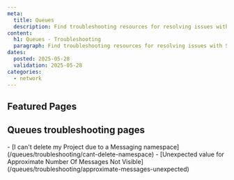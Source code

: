 ```yaml
---
meta:
  title: Queues
  description: Find troubleshooting resources for resolving issues with Scaleway Queues.
content:
  h1: Queues - Troubleshooting
  paragraph: Find troubleshooting resources for resolving issues with Scaleway Queues.
dates:
  posted: 2025-05-28
  validation: 2025-05-28
categories:
  - network
---
```


<ProductHeader
  productName="Queues troubleshooting"
  productLogo="sqs"
  description="Learn how to fix the most common issues with Scaleway Queues."
/>

## Featured Pages

<Grid>
    <DefaultCard
      title="Queues FAQ"
      description="Answers to common questions"
      url="/queues/faq/"
      label="See more"
    />
    <DefaultCard
      title="Queues Overview"
      description="Understand Queues basics"
      url="/queues/reference-content/queues-overview/"
      label="See more"
    />
    <DefaultCard
      title="Supported actions in Queues"
      description="Discover supported actions"
      url="/queues/reference-content/queues-support/"
      label="See more"
    />
</Grid>
<Grid>
    <DefaultCard
      title="Connect to AWS CLI"
      description="Connect Queues to the AWS-CLI"
      url="/queues/api-cli/connect-aws-cli/"
      label="See more"
    />
    <DefaultCard
      title="Use with AWS CLI"
      description="Use Queues with the AWS-CLI"
      url="/queues/api-cli/queues-aws-cli//"
      label="See more"
    />
    <DefaultCard
      title="Use Python, Go & Node"
      description="Use SDKs with Queues"
      url="/queues/api-cli/python-node-queues/"
      label="See more"
    />
</Grid>

## Queues troubleshooting pages

<LinksList>
  - [I can't delete my Project due to a Messaging namespace](/queues/troubleshooting/cant-delete-namespace)
  - [Unexpected value for Approximate Number Of Messages Not Visible](/queues/troubleshooting/approximate-messages-unexpected)
</LinksList>
